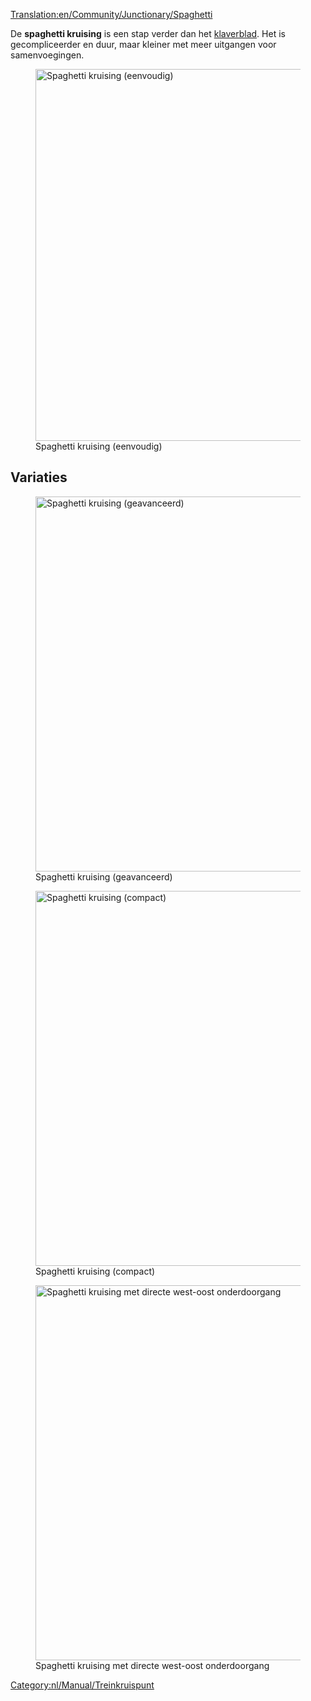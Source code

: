 [[Translation:en/Community/Junctionary/Spaghetti]]

{{nl/Community/Junctionary/Kruispuntenmenu}}
De '''spaghetti kruising''' is een stap verder dan het [[nl/Community/Junctionary/Klaverblad|klaverblad]]. Het is gecompliceerder en duur, maar kleiner met meer uitgangen voor samenvoegingen.

[[File:en/Community/Junctionary/Spaghetti.png|none|thumb|595px|Spaghetti kruising (eenvoudig)]]

{{nl/Community/Junctionary/Kruispuntcriteria|Kostbaar|3|1|0|1|1|1|1|0|0|2|0||Defecte treinen hebben alleen effect op linksombochten op één as.|
*Handelt een groot aantale treinen af op hetzelfde moment.
*Functioneert als een U in 2 van de 4 primaire richtingen.
*Neemt een groot gebied in beslag.
*Treinen komen samen vorodat zij verdelen over een vand e assen.
*Maak het zo dat je langste trein in zijn geheel past in een van de keersporen zonder de hoofdlijn achter zich te blokkeren.
*Benodig gebied: 16 x 16
}}

==Variaties==
[[File:en/Community/Junctionary/Spaghetti 2.png|none|thumb|600px|Spaghetti kruising (geavanceerd)]]

[[File:en/Community/Junctionary/Spaghetti compact.jpeg|none|thumb|600px|Spaghetti kruising (compact)]]

[[File:en/Community/Junctionary/Altered spaghetti.png|none|thumb|600px|Spaghetti kruising met directe west-oost onderdoorgang]]

[[Category:nl/Manual/Treinkruispunt]]